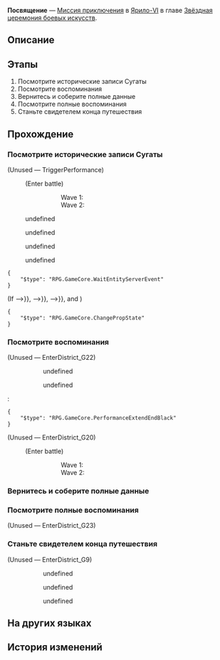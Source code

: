 {{Дополнить|Диалоги.}}
{{Миссия Инфобокс
|id              = 8025142
|Название        = 
|Изображение     = Миссия Освоения Посвящение.png
|Тип             = Миссия приключения
|События         = 
|Глава           = Звёздная церемония боевых искусств
|Условия         = 
|Персонажи       = 0089; Взбешённый участник Банды уничтожения; Грубый участник Банды уничтожения; Дхьяна; Монах дхармы Вирья; Охотник за головами; Первопроходец; Сугата; Шаматха
|СтартЛокация    = Первородная память
|Мир             = Ярило-VI
|Локации         = Первородная память
|Предыдущая      = 
|Следующая       = 
|Награды         = Звёздный нефрит*30; Путеводитель путешественника*2; Утраченный кристалл*2; Wardance Sword Badge*5; Кредиты*30 000
}}
'''Посвящение''' — [[Миссия приключения]] в [[Ярило-VI]] в главе [[Звёздная церемония боевых искусств]].

==Описание==
{{Описание|<!--официальное описание из Перекрёстка судеб-->}}

==Этапы==
# Посмотрите исторические записи Сугаты
# Посмотрите воспоминания
# Вернитесь и соберите полные данные
# Посмотрите полные воспоминания
# Станьте свидетелем конца путешествия

==Прохождение==
{{Дополнить}}

===Посмотрите исторические записи Сугаты===
{{Описание миссии|локация=Первородная память|Посмотрите исторические записи Сугаты. Сможет ли эрудроид, заражённый антиорганическим уравнением, испытывать эмоции?}}
{{Диалог Начало}}

;(Unused &mdash; TriggerPerformance)
:{{tx}}
:;(Enter battle)
:::Wave 1: {{Enemy List|Автоматон-паук*2; Автоматон-жук*1}}
:::Wave 2: {{Enemy List|Автоматон-жук*1; Автоматон-паук*2; Автоматон-гончая*1}}
<!--Unknown TalkSentence: 802514301-->
<!--Unknown TalkSentence: 802514302-->
<!--Unknown TalkSentence: 802514303-->
<!--Unknown TalkSentence: 802514304-->
<!--Unknown TalkSentence: 802514305-->
<!--Unknown TalkSentence: 802514306-->
<!--Unknown TalkSentence: 802514307-->
<!--Unknown TalkSentence: 802514308-->
<!--Unknown TalkSentence: 802514309-->
<!--Unknown TalkSentence: 802514310-->
<!--Unknown TalkSentence: 802514311-->
<!--Unknown TalkSentence: 802514312-->
<!--Unknown TalkSentence: 802514313-->
<!--Unknown TalkSentence: 802514314-->
<!--Unknown TalkSentence: 802514315-->
<!--Unknown TalkSentence: 802514316-->
<!--Unknown TalkSentence: 802514317-->
<!--Unknown TalkSentence: 802514318-->
<!--Unknown TalkSentence: 802514319-->
:{{Диалог|Стрелка}} undefined
:{{Диалог|Стрелка}} undefined
:{{Диалог|Стрелка}} undefined
:{{Диалог|Стрелка}} undefined
<pre>{
	"$type": "RPG.GameCore.WaitEntityServerEvent"
}</pre>
;(If {{cx}}{{subst:void|<!--{"$type":"RPG.GameCore.ByComparePropState","TargetType":{"$type":"RPG.GameCore.GroupFetchLocalTarget","TargetType":"Prop","Targets":[300002]}}-->}}, {{cx}}{{subst:void|<!--{"$type":"RPG.GameCore.ByComparePropState","TargetType":{"$type":"RPG.GameCore.GroupFetchLocalTarget","TargetType":"Prop","Targets":[300003]}}-->}}, {{cx}}{{subst:void|<!--{"$type":"RPG.GameCore.ByComparePropState","TargetType":{"$type":"RPG.GameCore.GroupFetchLocalTarget","TargetType":"Prop","Targets":[300004]}}-->}}, and {{cx}}{{subst:void|<!--{"$type":"RPG.GameCore.ByComparePropState","TargetType":{"$type":"RPG.GameCore.GroupFetchLocalTarget","TargetType":"Prop","Targets":[300001]},"State":"Open"}-->}})
<pre>{
	"$type": "RPG.GameCore.ChangePropState"
}</pre>
{{Диалог Конец}}

===Посмотрите воспоминания===
{{Описание миссии|локация=Журнал итераций|Посмотрите воспоминания об истории, которую знают только двое. Узнайте, какой путь прошли эти монахи.}}
{{Диалог Начало}}

;(Unused &mdash; EnterDistrict_G22)
<!--Unknown TalkSentence: 802514371-->
:<!--Unknown TalkSentence: 802514372-->
:<!--Unknown TalkSentence: 802514373-->
:<!--Unknown TalkSentence: 802514374-->
:<!--Unknown TalkSentence: 802514375-->
:<!--Unknown TalkSentence: 802514376-->
:<!--Unknown TalkSentence: 802514377-->
:<!--Unknown TalkSentence: 802514378-->
:<!--Unknown TalkSentence: 802514379-->
::{{Диалог|Стрелка}} undefined
::{{Диалог|Стрелка}} undefined
::<!--Unknown TalkSentence: 802514382-->
:<!--Unknown TalkSentence: 802514383-->
::{{tx}}
:<pre>{
	"$type": "RPG.GameCore.PerformanceExtendEndBlack"
}</pre>
:{{tx}}

;(Unused &mdash; EnterDistrict_G20)
:{{tx}}
:;(Enter battle)
:::Wave 1: {{Enemy List|Автоматон-паук*2; Автоматон-жук*1}}
:::Wave 2: {{Enemy List|Автоматон-жук*1; Автоматон-паук*2; Автоматон-гончая*1}}
{{Диалог Конец}}

===Вернитесь и соберите полные данные===
{{Описание миссии|локация=Журнал итераций|Вернитесь на прежнее место и завершите итерацию воспоминаний.}}
{{Диалог Начало}}
:<!--3-second delay-->
<!--Unknown TalkSentence: 802514401-->
<!--Unknown TalkSentence: 802514402-->
{{Диалог Конец}}

===Посмотрите полные воспоминания===
{{Описание миссии|локация=Журнал итераций|Посмотрите последнее воспоминание, когда убийца стал «человеком».}}
{{Диалог Начало}}

;(Unused &mdash; EnterDistrict_G23)
:{{tx}}
{{Диалог Конец}}

===Станьте свидетелем конца путешествия===
{{Описание миссии|локация=Протокол уничтожения|Этот мир непостоянен. Как сторонний наблюдатель, вы можете лишь идти вперёд и быть свидетелем конца путешествия.}}
{{Диалог Начало}}

;(Unused &mdash; EnterDistrict_G9)
<!--Unknown TalkSentence: 802514441-->
:<!--Unknown TalkSentence: 802514442-->
:<!--Unknown TalkSentence: 802514443-->
:<!--Unknown TalkSentence: 802514444-->
:<!--Unknown TalkSentence: 802514445-->
:<!--Unknown TalkSentence: 802514446-->
:<!--Unknown TalkSentence: 802514447-->
:<!--Unknown TalkSentence: 802514448-->
:<!--Unknown TalkSentence: 802514449-->
:<!--Unknown TalkSentence: 802514450-->
:<!--Unknown TalkSentence: 802514451-->
::{{Диалог|Стрелка}} undefined
::{{Диалог|Стрелка}} undefined
::{{Диалог|Стрелка}} undefined
:{{tx}}
{{Диалог Конец}}

==На других языках==
{{На других языках
|en   = Ordination
|zhs  = 受戒
|zht  = 受戒
|ja   = 受戒
|ko   = 수계
|es   = Ordenación
|fr   = Ordination
|ru   = Посвящение
|th   = ออกบวช
|vi   = Thọ Giới
|de   = Weihe
|id   = Penahbisan
|pt   = Ordenação
}}

==История изменений==
{{История изменений|2.7}}
